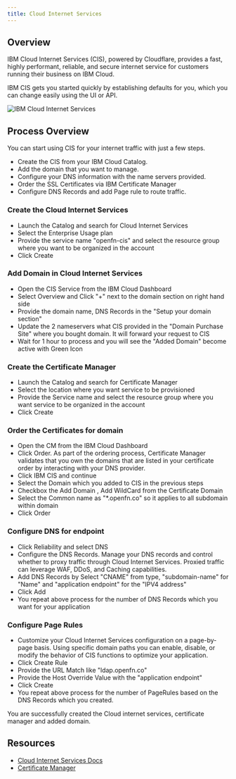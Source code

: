 ```yaml
---
title: Cloud Internet Services 
---
```



<PageDescription>

</PageDescription>

## Overview

IBM Cloud Internet Services (CIS), powered by Cloudflare, provides a fast, highly performant, reliable, and secure internet service for customers running their business on IBM Cloud.

IBM CIS gets you started quickly by establishing defaults for you, which you can change easily using the UI or API.

![IBM Cloud Internet Services](images/CIS.png)

## Process Overview

You can start using CIS for your internet traffic with just a few steps.

- Create the CIS from your IBM Cloud Catalog.
- Add the domain that you want to manage.
- Configure your DNS information with the name servers provided.
- Order the SSL Certificates via IBM Certificate Manager
- Configure DNS Records and add Page rule to route traffic.

### Create the Cloud Internet Services

- Launch the Catalog and search for Cloud Internet Services
- Select the Enterprise Usage plan
- Provide the service name "openfn-cis" and select the resource group where you want to be organized in the account
- Click Create

### Add Domain in Cloud Internet Services

- Open the CIS Service from the IBM Cloud Dashboard
- Select Overview and Click "+" next to the domain section on right hand side
- Provide the domain name, DNS Records in the "Setup your domain section"
- Update the 2 nameservers what CIS provided in the "Domain Purchase Site" where you bought domain. It will forward your request to CIS
- Wait for 1 hour to process and you will see the "Added Domain" become active with Green Icon

### Create the Certificate Manager

- Launch the Catalog and search for Certificate Manager
- Select the location where you want service to be provisioned
- Provide the Service name and select the resource group where you want service to be organized in the account
- Click Create

### Order the Certificates for domain

- Open the CM from the IBM Cloud Dashboard
- Click Order. As part of the ordering process, Certificate Manager validates that you own the domains that are listed in your certificate order by interacting with your DNS provider.
- Click IBM CIS and continue
- Select the Domain which you added to CIS in the previous steps
- Checkbox the Add Domain , Add WildCard from the Certificate Domain
- Select the Common name as "*.openfn.co" so it applies to all subdomain within domain
- Click Order

### Configure DNS for endpoint

- Click Reliability and select DNS
- Configure the DNS Records. Manage your DNS records and control whether to proxy traffic through Cloud Internet Services. Proxied traffic can leverage WAF, DDoS, and Caching capabilities.
- Add DNS Records by Select "CNAME" from type, "subdomain-name" for "Name" and "application endpoint" for the "IPV4 address"
- Click Add
- You repeat above process for the number of DNS Records which you want for your application

### Configure Page Rules 

- Customize your Cloud Internet Services configuration on a page-by-page basis. Using specific domain paths you can enable, disable, or modify the behavior of CIS functions to optimize your application.
- Click Create Rule
- Provide the URL Match like "ldap.openfn.co"
- Provide the Host Override Value with the "application endpoint" 
- Click Create
- You repeat above process for the number of PageRules based on the DNS Records which you created.

You are successfully created the Cloud internet services, certificate manager and added domain.

## Resources
- [Cloud Internet Services Docs](https://cloud.ibm.com/docs/cis?topic=cis-getting-started)
- [Certificate Manager](https://cloud.ibm.com/docs/certificate-manager?topic=certificate-manager-getting-started)
